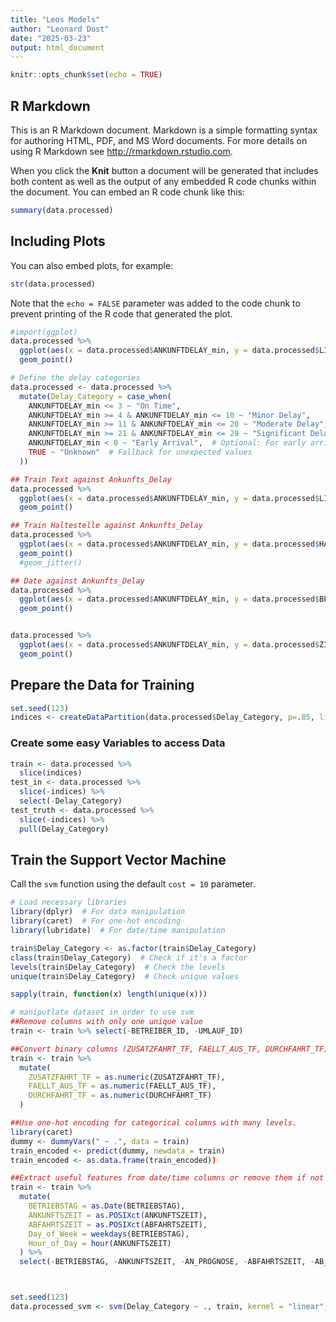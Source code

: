 ```yaml
---
title: "Leos Models"
author: "Leonard Dost"
date: "2025-03-23"
output: html_document
---
```


```r
knitr::opts_chunk$set(echo = TRUE)
```

## R Markdown

This is an R Markdown document. Markdown is a simple formatting syntax for authoring HTML, PDF, and MS Word documents. For more details on using R Markdown see <http://rmarkdown.rstudio.com>.

When you click the **Knit** button a document will be generated that includes both content as well as the output of any embedded R code chunks within the document. You can embed an R code chunk like this:

```r
summary(data.processed)
```

## Including Plots

You can also embed plots, for example:

```r
str(data.processed)
```

Note that the `echo = FALSE` parameter was added to the code chunk to prevent printing of the R code that generated the plot.

```r
#import(ggplot)
data.processed %>% 
  ggplot(aes(x = data.processed$ANKUNFTDELAY_min, y = data.processed$LINIEN_TEXT)) + 
  geom_point()

```
```r
# Define the delay categories
data.processed <- data.processed %>%
  mutate(Delay_Category = case_when(
    ANKUNFTDELAY_min <= 3 ~ "On Time",
    ANKUNFTDELAY_min >= 4 & ANKUNFTDELAY_min <= 10 ~ "Minor Delay",
    ANKUNFTDELAY_min >= 11 & ANKUNFTDELAY_min <= 20 ~ "Moderate Delay",
    ANKUNFTDELAY_min >= 21 & ANKUNFTDELAY_min <= 29 ~ "Significant Delay",
    ANKUNFTDELAY_min < 0 ~ "Early Arrival",  # Optional: For early arrivals
    TRUE ~ "Unknown"  # Fallback for unexpected values
  ))


```
```r
## Train Text against Ankunfts_Delay
data.processed %>% 
  ggplot(aes(x = data.processed$ANKUNFTDELAY_min, y = data.processed$LINIEN_TEXT, color = data.processed$Delay_Category)) + 
  geom_point()

## Train Haltestelle against Ankunfts_Delay
data.processed %>% 
  ggplot(aes(x = data.processed$ANKUNFTDELAY_min, y = data.processed$HALTESTELLEN_NAME, color = data.processed$Delay_Category)) + 
  geom_point() 
  #geom_jitter()

## Date against Ankunfts_Delay
data.processed %>% 
  ggplot(aes(x = data.processed$ANKUNFTDELAY_min, y = data.processed$BETRIEBSTAG, color = data.processed$Delay_Category)) + 
  geom_point()


data.processed %>% 
  ggplot(aes(x = data.processed$ANKUNFTDELAY_min, y = data.processed$ZIEL, color = data.processed$Delay_Category)) + 
  geom_point()

```
## Prepare the Data for Training

```r

set.seed(123)
indices <- createDataPartition(data.processed$Delay_Category, p=.85, list = F)

```

### Create some easy Variables to access Data

```r
train <- data.processed %>%
  slice(indices)
test_in <- data.processed %>%
  slice(-indices) %>%
  select(-Delay_Category)
test_truth <- data.processed %>%
  slice(-indices) %>%
  pull(Delay_Category)
```

## Train the Support Vector Machine

Call the `svm` function using the default `cost = 10` parameter.

```r
# Load necessary libraries
library(dplyr)  # For data manipulation
library(caret)  # For one-hot encoding
library(lubridate)  # For date/time manipulation

train$Delay_Category <- as.factor(train$Delay_Category)
class(train$Delay_Category)  # Check if it's a factor
levels(train$Delay_Category)  # Check the levels
unique(train$Delay_Category)  # Check unique values

sapply(train, function(x) length(unique(x)))

# maniputlate dataset in order to use svm
##Remove columns with only one unique value
train <- train %>% select(-BETREIBER_ID, -UMLAUF_ID)

##Convert binary columns (ZUSATZFAHRT_TF, FAELLT_AUS_TF, DURCHFAHRT_TF) to numeric (0/1).
train <- train %>%
  mutate(
    ZUSATZFAHRT_TF = as.numeric(ZUSATZFAHRT_TF),
    FAELLT_AUS_TF = as.numeric(FAELLT_AUS_TF),
    DURCHFAHRT_TF = as.numeric(DURCHFAHRT_TF)
  )

##Use one-hot encoding for categorical columns with many levels.
library(caret)
dummy <- dummyVars(" ~ .", data = train)
train_encoded <- predict(dummy, newdata = train)
train_encoded <- as.data.frame(train_encoded))

##Extract useful features from date/time columns or remove them if not needed.
train <- train %>%
  mutate(
    BETRIEBSTAG = as.Date(BETRIEBSTAG),
    ANKUNFTSZEIT = as.POSIXct(ANKUNFTSZEIT),
    ABFAHRTSZEIT = as.POSIXct(ABFAHRTSZEIT),
    Day_of_Week = weekdays(BETRIEBSTAG),
    Hour_of_Day = hour(ANKUNFTSZEIT)
  ) %>%
  select(-BETRIEBSTAG, -ANKUNFTSZEIT, -AN_PROGNOSE, -ABFAHRTSZEIT, -AB_PROGNOSE)



set.seed(123)
data.processed_svm <- svm(Delay_Category ~ ., train, kernel = "linear", scale = TRUE, cost = 10)
```
